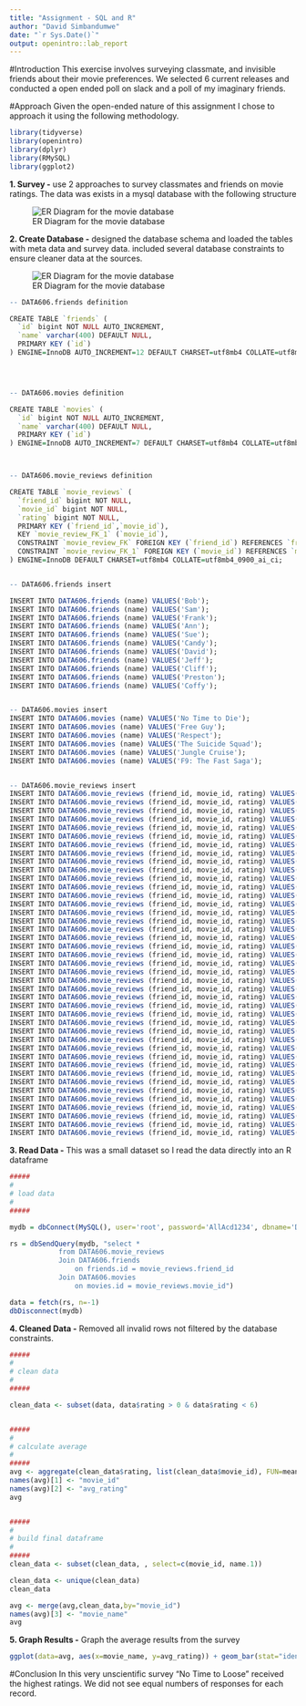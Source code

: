 ```yaml
---
title: "Assignment - SQL and R"
author: "David Simbandumwe"
date: "`r Sys.Date()`"
output: openintro::lab_report
---
```


#Introduction
This exercise involves surveying classmate, and invisible friends about their movie preferences. We selected 6 current releases and conducted a open ended poll on slack and a poll of my imaginary friends. 




#Approach
Given the open-ended nature of this assignment I chose to approach it using the following methodology.





```r

library(tidyverse)
library(openintro)
library(dplyr)
library(RMySQL)
library(ggplot2)

```



**1. Survey -** use 2 approaches to survey classmates and friends on movie ratings. The data was exists in a mysql database with the following structure

![ER Diagram for the movie database](images/Polls.png)

**2. Create Database -** designed the database schema and loaded the tables with meta data and survey data. included several database constraints to ensure cleaner data at the sources.

![ER Diagram for the movie database](images/Database_ER.png)




```r


-- DATA606.friends definition

CREATE TABLE `friends` (
  `id` bigint NOT NULL AUTO_INCREMENT,
  `name` varchar(400) DEFAULT NULL,
  PRIMARY KEY (`id`)
) ENGINE=InnoDB AUTO_INCREMENT=12 DEFAULT CHARSET=utf8mb4 COLLATE=utf8mb4_0900_ai_ci;




-- DATA606.movies definition

CREATE TABLE `movies` (
  `id` bigint NOT NULL AUTO_INCREMENT,
  `name` varchar(400) DEFAULT NULL,
  PRIMARY KEY (`id`)
) ENGINE=InnoDB AUTO_INCREMENT=7 DEFAULT CHARSET=utf8mb4 COLLATE=utf8mb4_0900_ai_ci;



-- DATA606.movie_reviews definition

CREATE TABLE `movie_reviews` (
  `friend_id` bigint NOT NULL,
  `movie_id` bigint NOT NULL,
  `rating` bigint NOT NULL,
  PRIMARY KEY (`friend_id`,`movie_id`),
  KEY `movie_review_FK_1` (`movie_id`),
  CONSTRAINT `movie_review_FK` FOREIGN KEY (`friend_id`) REFERENCES `friends` (`id`),
  CONSTRAINT `movie_review_FK_1` FOREIGN KEY (`movie_id`) REFERENCES `movies` (`id`)
) ENGINE=InnoDB DEFAULT CHARSET=utf8mb4 COLLATE=utf8mb4_0900_ai_ci;



```

```r


-- DATA606.friends insert

INSERT INTO DATA606.friends (name) VALUES('Bob');
INSERT INTO DATA606.friends (name) VALUES('Sam');
INSERT INTO DATA606.friends (name) VALUES('Frank');
INSERT INTO DATA606.friends (name) VALUES('Ann');
INSERT INTO DATA606.friends (name) VALUES('Sue');
INSERT INTO DATA606.friends (name) VALUES('Candy');
INSERT INTO DATA606.friends (name) VALUES('David');
INSERT INTO DATA606.friends (name) VALUES('Jeff');
INSERT INTO DATA606.friends (name) VALUES('Cliff');
INSERT INTO DATA606.friends (name) VALUES('Preston');
INSERT INTO DATA606.friends (name) VALUES('Coffy');


-- DATA606.movies insert
INSERT INTO DATA606.movies (name) VALUES('No Time to Die');
INSERT INTO DATA606.movies (name) VALUES('Free Guy');
INSERT INTO DATA606.movies (name) VALUES('Respect');
INSERT INTO DATA606.movies (name) VALUES('The Suicide Squad');
INSERT INTO DATA606.movies (name) VALUES('Jungle Cruise');
INSERT INTO DATA606.movies (name) VALUES('F9: The Fast Saga');


-- DATA606.movie_reviews insert
INSERT INTO DATA606.movie_reviews (friend_id, movie_id, rating) VALUES(1, 1, 5);
INSERT INTO DATA606.movie_reviews (friend_id, movie_id, rating) VALUES(1, 2, 3);
INSERT INTO DATA606.movie_reviews (friend_id, movie_id, rating) VALUES(1, 3, 7);
INSERT INTO DATA606.movie_reviews (friend_id, movie_id, rating) VALUES(1, 4, 999);
INSERT INTO DATA606.movie_reviews (friend_id, movie_id, rating) VALUES(1, 5, 2);
INSERT INTO DATA606.movie_reviews (friend_id, movie_id, rating) VALUES(1, 6, 4);
INSERT INTO DATA606.movie_reviews (friend_id, movie_id, rating) VALUES(2, 1, 5);
INSERT INTO DATA606.movie_reviews (friend_id, movie_id, rating) VALUES(2, 2, 4);
INSERT INTO DATA606.movie_reviews (friend_id, movie_id, rating) VALUES(2, 3, 2);
INSERT INTO DATA606.movie_reviews (friend_id, movie_id, rating) VALUES(2, 4, 5);
INSERT INTO DATA606.movie_reviews (friend_id, movie_id, rating) VALUES(2, 5, 2);
INSERT INTO DATA606.movie_reviews (friend_id, movie_id, rating) VALUES(2, 6, 4);
INSERT INTO DATA606.movie_reviews (friend_id, movie_id, rating) VALUES(3, 1, 4);
INSERT INTO DATA606.movie_reviews (friend_id, movie_id, rating) VALUES(3, 2, 1);
INSERT INTO DATA606.movie_reviews (friend_id, movie_id, rating) VALUES(3, 3, 2);
INSERT INTO DATA606.movie_reviews (friend_id, movie_id, rating) VALUES(3, 4, 1);
INSERT INTO DATA606.movie_reviews (friend_id, movie_id, rating) VALUES(3, 5, 2);
INSERT INTO DATA606.movie_reviews (friend_id, movie_id, rating) VALUES(3, 6, 2);
INSERT INTO DATA606.movie_reviews (friend_id, movie_id, rating) VALUES(4, 1, 4);
INSERT INTO DATA606.movie_reviews (friend_id, movie_id, rating) VALUES(4, 2, 6);
INSERT INTO DATA606.movie_reviews (friend_id, movie_id, rating) VALUES(4, 3, 2);
INSERT INTO DATA606.movie_reviews (friend_id, movie_id, rating) VALUES(4, 4, 1);
INSERT INTO DATA606.movie_reviews (friend_id, movie_id, rating) VALUES(4, 5, 4);
INSERT INTO DATA606.movie_reviews (friend_id, movie_id, rating) VALUES(4, 6, 1);
INSERT INTO DATA606.movie_reviews (friend_id, movie_id, rating) VALUES(5, 1, 5);
INSERT INTO DATA606.movie_reviews (friend_id, movie_id, rating) VALUES(5, 2, 5);
INSERT INTO DATA606.movie_reviews (friend_id, movie_id, rating) VALUES(5, 3, 2);
INSERT INTO DATA606.movie_reviews (friend_id, movie_id, rating) VALUES(5, 4, 3);
INSERT INTO DATA606.movie_reviews (friend_id, movie_id, rating) VALUES(5, 5, 1);
INSERT INTO DATA606.movie_reviews (friend_id, movie_id, rating) VALUES(5, 6, 1);
INSERT INTO DATA606.movie_reviews (friend_id, movie_id, rating) VALUES(6, 1, 5);
INSERT INTO DATA606.movie_reviews (friend_id, movie_id, rating) VALUES(6, 2, 5);
INSERT INTO DATA606.movie_reviews (friend_id, movie_id, rating) VALUES(6, 3, 2);
INSERT INTO DATA606.movie_reviews (friend_id, movie_id, rating) VALUES(6, 4, 3);
INSERT INTO DATA606.movie_reviews (friend_id, movie_id, rating) VALUES(6, 5, 1);
INSERT INTO DATA606.movie_reviews (friend_id, movie_id, rating) VALUES(6, 6, 1);
INSERT INTO DATA606.movie_reviews (friend_id, movie_id, rating) VALUES(7, 1, 5);
INSERT INTO DATA606.movie_reviews (friend_id, movie_id, rating) VALUES(8, 1, 2);
INSERT INTO DATA606.movie_reviews (friend_id, movie_id, rating) VALUES(9, 1, 0);
INSERT INTO DATA606.movie_reviews (friend_id, movie_id, rating) VALUES(10, 1, 0);
INSERT INTO DATA606.movie_reviews (friend_id, movie_id, rating) VALUES(11, 1, 0);

```





**3. Read Data -** This was a small dataset so I read the data directly into an R dataframe
```r

#####
#
# load data
#
#####

mydb = dbConnect(MySQL(), user='root', password='AllAcd1234', dbname='DATA606', host='localhost')

rs = dbSendQuery(mydb, "select * 
            from DATA606.movie_reviews
            Join DATA606.friends 
            	on friends.id = movie_reviews.friend_id
            Join DATA606.movies
            	on movies.id = movie_reviews.movie_id")

data = fetch(rs, n=-1)
dbDisconnect(mydb)


```




**4. Cleaned Data -** Removed all invalid rows not filtered by the database constraints. 

```r


#####
#
# clean data
#
#####

clean_data <- subset(data, data$rating > 0 & data$rating < 6) 


#####
#
# calculate average
#
#####
avg <- aggregate(clean_data$rating, list(clean_data$movie_id), FUN=mean) 
names(avg)[1] <- "movie_id"
names(avg)[2] <- "avg_rating"
avg


#####
#
# build final dataframe
#
#####
clean_data <- subset(clean_data, , select=c(movie_id, name.1))

clean_data <- unique(clean_data)
clean_data

avg <- merge(avg,clean_data,by="movie_id")
names(avg)[3] <- "movie_name"
avg


```






**5. Graph Results -** Graph the average results from the survey 

```r

ggplot(data=avg, aes(x=movie_name, y=avg_rating)) + geom_bar(stat="identity") + coord_flip()

```


#Conclusion
In this very unscientific survey "No Time to Loose" received the highest ratings. We did not see equal numbers of responses for each record.




